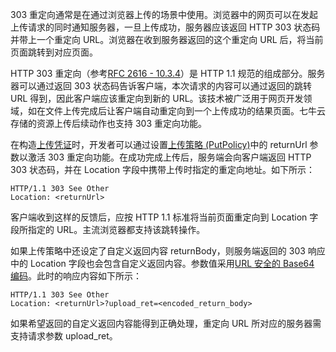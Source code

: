 303 重定向通常是在通过浏览器上传的场景中使用。浏览器中的网页可以在发起上传请求的同时通知服务器，一旦上传成功，服务器应该返回 HTTP 303 状态码并带上一个重定向 URL。浏览器在收到服务器返回的这个重定向 URL 后，将当前页面跳转到对应页面。

HTTP 303 重定向（参考[RFC 2616 - 10.3.4](http://www.w3.org/Protocols/rfc2616/rfc2616-sec10.html#sec10.3.4)）是 HTTP 1.1 规范的组成部分。服务器可以通过返回 303 状态码告诉客户端，本次请求的内容可以通过返回的跳转 URL 得到，因此客户端应该重定向到新的 URL。该技术被广泛用于网页开发领域，如在文件上传完成后让客户端自动重定向到一个上传成功的结果页面。<span id="Productname">七牛云存储</span>的资源上传后续动作也支持 303 重定向功能。

在构造[上传凭证](/kodo/manual/1208/upload-token)时，开发者可以通过设置[上传策略 (PutPolicy)](/kodo/manual/1206/put-policy)中的 returnUrl 参数以激活 303 重定向功能。在成功完成上传后，服务端会向客户端返回 HTTP 303 状态码，并在 Location 字段中携带上传时指定的重定向地址。如下所示：

```
HTTP/1.1 303 See Other
Location: <returnUrl>
```

客户端收到这样的反馈后，应按 HTTP 1.1 标准将当前页面重定向到 Location 字段所指定的 URL。主流浏览器都支持该跳转操作。  

如果上传策略中还设定了自定义返回内容 returnBody，则服务端返回的 303 响应中的 Location 字段也会包含自定义返回内容。参数值采用[URL 安全的 Base64 编码](/kodo/api/1276/data-format#urlsafe-base64)。此时的响应内容如下所示：

```
HTTP/1.1 303 See Other
Location: <returnUrl>?upload_ret=<encoded_return_body>
```

如果希望返回的自定义返回内容能得到正确处理，重定向 URL 所对应的服务器需支持请求参数 upload_ret。 
